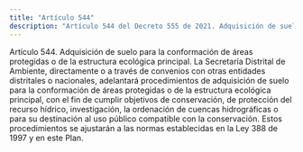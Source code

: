 ```yaml
---
title: "Artículo 544"
description: "Artículo 544 del Decreto 555 de 2021. Adquisición de suelo para la conformación de áreas protegidas o de la estructura ecológica princi..."
---
```


Artículo 544. Adquisición de suelo para la conformación de áreas protegidas o de la estructura ecológica principal. La Secretaría Distrital de Ambiente, directamente o a través de convenios con otras entidades distritales o nacionales, adelantará procedimientos de adquisición de suelo para la conformación de áreas protegidas o de la estructura ecológica principal, con el fin de cumplir objetivos de conservación, de protección del recurso hídrico, investigación, la ordenación de cuencas hidrográficas o para su destinación al uso público compatible con la conservación. Estos procedimientos se ajustarán a las normas establecidas en la Ley 388 de 1997 y en este Plan.